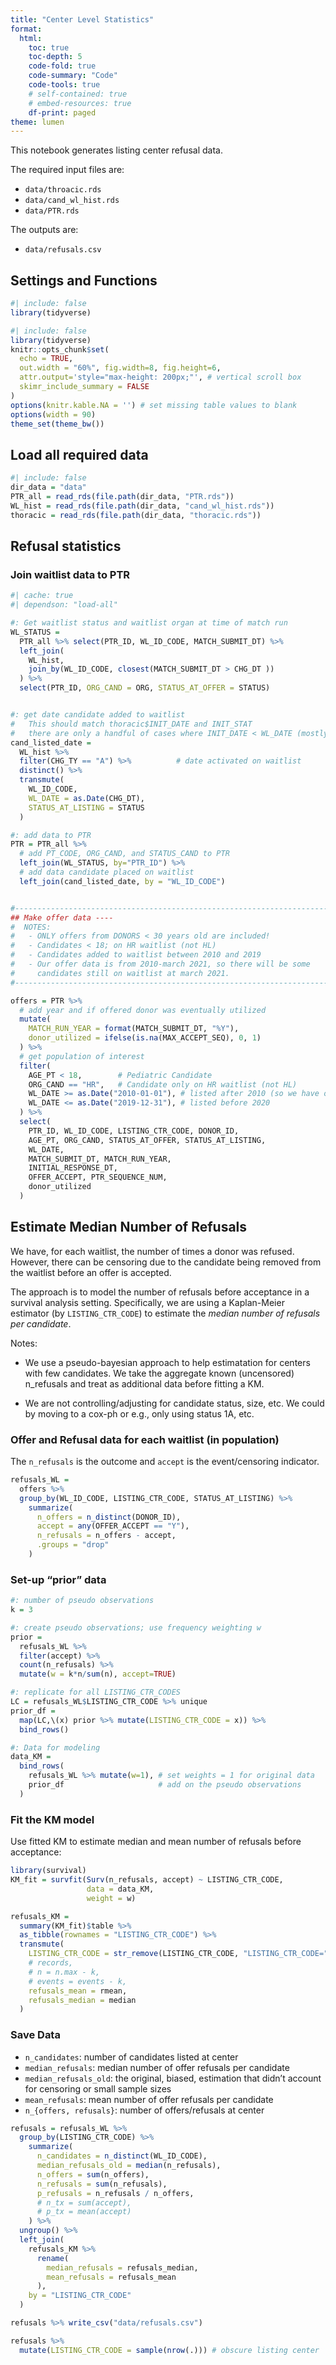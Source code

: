 ```yaml
---
title: "Center Level Statistics"
format:
  html:
    toc: true
    toc-depth: 5
    code-fold: true
    code-summary: "Code"
    code-tools: true
    # self-contained: true
    # embed-resources: true
    df-print: paged
theme: lumen 
---
```



This notebook generates listing center refusal data. 

The required input files are:

- `data/throacic.rds`
- `data/cand_wl_hist.rds`
- `data/PTR.rds`

The outputs are:

- `data/refusals.csv`

## Settings and Functions {.hidden .unnumbered .unlisted}

```r
#| include: false
library(tidyverse)
```


```r
#| include: false
library(tidyverse)
knitr::opts_chunk$set(
  echo = TRUE,
  out.width = "60%", fig.width=8, fig.height=6,
  attr.output='style="max-height: 200px;"', # vertical scroll box
  skimr_include_summary = FALSE
)
options(knitr.kable.NA = '') # set missing table values to blank
options(width = 90)
theme_set(theme_bw())
```

## Load all required data 
```r
#| include: false
dir_data = "data"
PTR_all = read_rds(file.path(dir_data, "PTR.rds"))
WL_hist = read_rds(file.path(dir_data, "cand_wl_hist.rds"))
thoracic = read_rds(file.path(dir_data, "thoracic.rds"))
```


## Refusal statistics 

### Join waitlist data to PTR
```r
#| cache: true
#| dependson: "load-all"

#: Get waitlist status and waitlist organ at time of match run
WL_STATUS = 
  PTR_all %>% select(PTR_ID, WL_ID_CODE, MATCH_SUBMIT_DT) %>%
  left_join(
    WL_hist, 
    join_by(WL_ID_CODE, closest(MATCH_SUBMIT_DT > CHG_DT ))
  ) %>% 
  select(PTR_ID, ORG_CAND = ORG, STATUS_AT_OFFER = STATUS)


#: get date candidate added to waitlist
#   This should match thoracic$INIT_DATE and INIT_STAT
#   there are only a handful of cases where INIT_DATE < WL_DATE (mostly  < 2004)
cand_listed_date = 
  WL_hist %>%
  filter(CHG_TY == "A") %>%          # date activated on waitlist
  distinct() %>%
  transmute(
    WL_ID_CODE, 
    WL_DATE = as.Date(CHG_DT), 
    STATUS_AT_LISTING = STATUS
  )

#: add data to PTR 
PTR = PTR_all %>% 
  # add PT_CODE, ORG_CAND, and STATUS_CAND to PTR
  left_join(WL_STATUS, by="PTR_ID") %>%  
  # add data candidate placed on waitlist
  left_join(cand_listed_date, by = "WL_ID_CODE")  


#----------------------------------------------------------------------------#
## Make offer data ----
#  NOTES: 
#   - ONLY offers from DONORS < 30 years old are included! 
#   - Candidates < 18; on HR waitlist (not HL)
#   - Candidates added to waitlist between 2010 and 2019
#   - Our offer data is from 2010-march 2021, so there will be some
#     candidates still on waitlist at march 2021. 
#----------------------------------------------------------------------------#

offers = PTR %>% 
  # add year and if offered donor was eventually utilized
  mutate(
    MATCH_RUN_YEAR = format(MATCH_SUBMIT_DT, "%Y"),
    donor_utilized = ifelse(is.na(MAX_ACCEPT_SEQ), 0, 1)
  ) %>% 
  # get population of interest
  filter(
    AGE_PT < 18,        # Pediatric Candidate
    ORG_CAND == "HR",   # Candidate only on HR waitlist (not HL)
    WL_DATE >= as.Date("2010-01-01"), # listed after 2010 (so we have offer data)
    WL_DATE <= as.Date("2019-12-31"), # listed before 2020
  ) %>% 
  select(
    PTR_ID, WL_ID_CODE, LISTING_CTR_CODE, DONOR_ID,
    AGE_PT, ORG_CAND, STATUS_AT_OFFER, STATUS_AT_LISTING,
    WL_DATE,
    MATCH_SUBMIT_DT, MATCH_RUN_YEAR,
    INITIAL_RESPONSE_DT, 
    OFFER_ACCEPT, PTR_SEQUENCE_NUM,
    donor_utilized
  )

```


## Estimate Median Number of Refusals 

We have, for each waitlist, the number of times a donor was refused. However, there can be censoring due to the candidate being removed from the waitlist before an offer is accepted.

The approach is to model the number of refusals before acceptance in a survival analysis setting. Specifically, we are using a Kaplan-Meier estimator (by `LISTING_CTR_CODE`) to estimate the *median number of refusals per candidate*. 


Notes: 

- We use a pseudo-bayesian approach to help estimatation for centers with few candidates. We take the aggregate known (uncensored) n_refusals and treat as additional data before fitting a KM. 

- We are not controlling/adjusting for candidate status, size, etc. We could by moving to a cox-ph or e.g., only using status 1A, etc. 


### Offer and Refusal data for each waitlist (in population)


The `n_refusals` is the outcome and `accept` is the event/censoring indicator. 

```r
refusals_WL = 
  offers %>% 
  group_by(WL_ID_CODE, LISTING_CTR_CODE, STATUS_AT_LISTING) %>% 
    summarize(
      n_offers = n_distinct(DONOR_ID),
      accept = any(OFFER_ACCEPT == "Y"),
      n_refusals = n_offers - accept,
      .groups = "drop"
    )
```


### Set-up "prior" data
```r

#: number of pseudo observations
k = 3

#: create pseudo observations; use frequency weighting w
prior = 
  refusals_WL %>% 
  filter(accept) %>% 
  count(n_refusals) %>% 
  mutate(w = k*n/sum(n), accept=TRUE)

#: replicate for all LISTING_CTR_CODES
LC = refusals_WL$LISTING_CTR_CODE %>% unique
prior_df = 
  map(LC,\(x) prior %>% mutate(LISTING_CTR_CODE = x)) %>% 
  bind_rows()

#: Data for modeling
data_KM = 
  bind_rows(
    refusals_WL %>% mutate(w=1), # set weights = 1 for original data
    prior_df                     # add on the pseudo observations
  )
```



### Fit the KM model 

Use fitted KM to estimate median and mean number of refusals before acceptance: 

```r
library(survival)
KM_fit = survfit(Surv(n_refusals, accept) ~ LISTING_CTR_CODE, 
                 data = data_KM, 
                 weight = w) 

refusals_KM = 
  summary(KM_fit)$table %>% 
  as_tibble(rownames = "LISTING_CTR_CODE") %>% 
  transmute(
    LISTING_CTR_CODE = str_remove(LISTING_CTR_CODE, "LISTING_CTR_CODE="),
    # records, 
    # n = n.max - k, 
    # events = events - k, 
    refusals_mean = rmean, 
    refusals_median = median
  )

```

### Save Data

- `n_candidates`: number of candidates listed at center
- `median_refusals`: median number of offer refusals per candidate
- `median_refusals_old`: the original, biased, estimation that didn't account for censoring or small sample sizes
- `mean_refusals`: mean number of offer refusals per candidate
- `n_{offers, refusals}`: number of offers/refusals at center

```r
refusals = refusals_WL %>% 
  group_by(LISTING_CTR_CODE) %>% 
    summarize(
      n_candidates = n_distinct(WL_ID_CODE),
      median_refusals_old = median(n_refusals),
      n_offers = sum(n_offers),
      n_refusals = sum(n_refusals),
      p_refusals = n_refusals / n_offers,
      # n_tx = sum(accept),
      # p_tx = mean(accept)
    ) %>% 
  ungroup() %>% 
  left_join(
    refusals_KM %>% 
      rename(
        median_refusals = refusals_median, 
        mean_refusals = refusals_mean
      ), 
    by = "LISTING_CTR_CODE"
  )

refusals %>% write_csv("data/refusals.csv")
```

```r
refusals %>% 
  mutate(LISTING_CTR_CODE = sample(nrow(.))) # obscure listing center 
```


